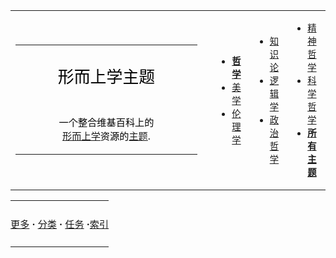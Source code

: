 <!--        BANNER ACROSS TOP OF PAGE        -->
{| id="mp-topbanner" style="width:100%; background:#99aaff; margin-top:0em; border:1px solid #99aaff"
| style="width:56%; color:#000;" |
<!--        "形而上学"       -->
{| style="width:275px; border:none; background:#99aaff"
| style="width:275px; text-align:center; white-space:nowrap; color:#000;" |
<div style="font-size:162%; border:none; margin:0; padding:.1em; color:#000;">形而上学主题</div>
<div style="top:+0.2em; font-size:95%;">一个整合维基百科上的<br> [[形而上学|形而上学]]资源的[[Wikipedia:Portal|主题]].</div>
|}
<!--        PORTAL LIST ON RIGHT-HAND SIDE        -->
| style="width:10%; font-size:90%;" |
* '''[[Portal:哲学|哲学]]'''
* [[Portal:美学|美学]]
* [[Portal:伦理学|伦理学]]
| style="width:10%; font-size:90%;" |
* [[Portal:知识论|知识论]]
* [[Portal:逻辑学|逻辑学]]
* [[Portal:政治哲学|政治哲学]]
| style="width:10%; font-size:90%;" |
* [[Portal:精神哲学|精神哲学]]
* [[Portal:科学哲学|科学哲学]]
* '''[[Portal:哲学/Portals|所有主题]]'''
|}
<!--        STRAPLINE IMMEDIATELY BELOW BANNER        -->
{| id="mp-strapline" style="width:100%; background:none; margin:-.8em 0 -.7em 0;"
| style="font-size:95%; padding:10px 0; margin:0; text-align:left; white-space:nowrap; color:#000;" | [[形而上学|更多]] '''·''' [[:Category:形上學|分类]] '''·''' [[Wikipedia:WikiProject_哲学/形而上学|任务]] '''·'''[[形而上学文章索引|索引]]
|}